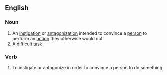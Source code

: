 ==English==
===Noun===
#An [[instigation]] or [[antagonization]] intended to convince a [[person]] to perform an [[action]] they otherwise would not.
#A [[difficult]] [[task]]

===Verb===
#To instigate or antagonize in order to convince a person to do something